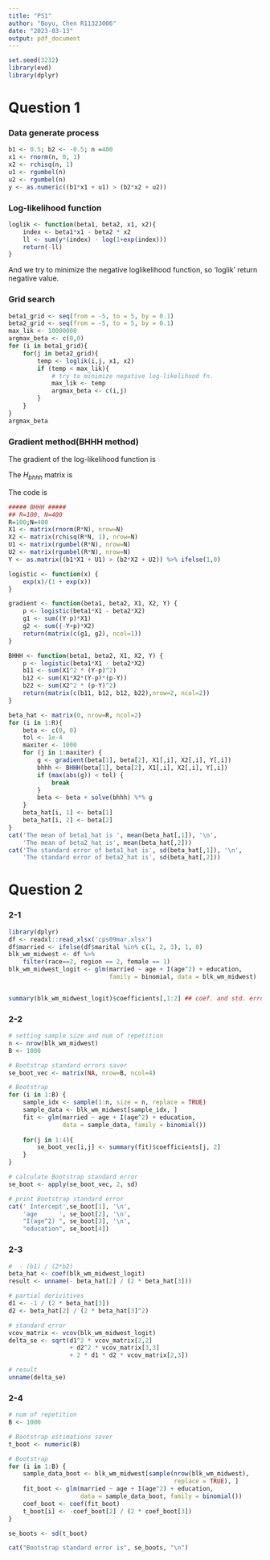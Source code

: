 ```yaml
---
title: "PS1"
author: "Boyu, Chen R11323006"
date: "2023-03-13"
output: pdf_document
---
```


```r
set.seed(3232)
library(evd)
library(dplyr)
```

# Question 1

### Data generate process

```r
b1 <- 0.5; b2 <- -0.5; n =400
x1 <- rnorm(n, 0, 1)
x2 <- rchisq(n, 1)
u1 <- rgumbel(n)
u2 <- rgumbel(n)
y <- as.numeric((b1*x1 + u1) > (b2*x2 + u2))
```

### Log-likelihood function

```{=tex}
\begin{align*}
& lnL(\beta_1, \beta_2;X_{1i}, X_{2i})\\ 
& = \sum_i[y_i(\beta_1X_{1i}-\beta_2X_{2i})-ln(1+exp(\beta_1X_{1i}-\beta_2X_{2i}))-(1-y_i)ln(1+exp(\beta_1X_{1i}-\beta_2X_{2i}))]\\ 
& =   \sum_i[y_i(\beta_1X_{1i}-\beta_2X_{2i}) - \frac{exp(\beta_1X_{1i}-\beta_2X_{2i})}{1+exp(\beta_1X_{1i}-\beta_2X_{2i})}X_{1i}]
\end{align*}
```

```r
loglik <- function(beta1, beta2, x1, x2){
    index <- beta1*x1 - beta2 * x2
    ll <- sum(y*(index) - log(1+exp(index)))
    return(-ll)
}
```

And we try to minimize the negative loglikelihood function, so 'loglik' return negative value.

### Grid search

```r
beta1_grid <- seq(from = -5, to = 5, by = 0.1)
beta2_grid <- seq(from = -5, to = 5, by = 0.1)
max_lik <- 10000000
argmax_beta <- c(0,0)
for (i in beta1_grid){
    for(j in beta2_grid){
        temp <- loglik(i,j, x1, x2)
        if (temp < max_lik){
            # try to minimize negative log-likelihood fn.
            max_lik <- temp
            argmax_beta <- c(i,j)
        }
    }
}
argmax_beta
```

### Gradient method(BHHH method)

The gradient of the log-likelihood function is 
```{=tex}
\begin{align*}
& \frac{\partial lnL_i}{\partial \beta} = 
\begin{bmatrix}
X_{1i}(y_i-p_i) \\
X_{2i}(p_i-y_i) 
\end{bmatrix}
\end{align*}
```
The $H_{bhhh}$ matrix is 
```{=tex}
\begin{align*}
& H_{bhhh} = \sum_i \frac{\partial lnL_i}{\partial \beta} \frac{\partial lnL_i}{\partial \beta^{'}}= 
\begin{bmatrix}
&\sum_i  X_{1i}^2 (y_i-p_i)^2    & \sum_i -X_{1i}X_{2i}(y_i-p_i)^2 \\
&\sum_i -X_{1i}X_{2i}(y_i-p_i)^2 & \sum_i X_{2i}^2 (p_i-y_i)^2
\end{bmatrix}
\end{align*}
```
The code is 
```r
##### BHHH #####
## R=100, N=400
R=100;N=400
X1 <- matrix(rnorm(R*N), nrow=N)
X2 <- matrix(rchisq(R*N, 1), nrow=N)
U1 <- matrix(rgumbel(R*N), nrow=N)
U2 <- matrix(rgumbel(R*N), nrow=N)
Y <- as.matrix((b1*X1 + U1) > (b2*X2 + U2)) %>% ifelse(1,0)

logistic <- function(x) {
    exp(x)/(1 + exp(x))
}

gradient <- function(beta1, beta2, X1, X2, Y) {
    p <- logistic(beta1*X1 - beta2*X2)
    g1 <- sum((Y-p)*X1)
    g2 <- sum((-Y+p)*X2)
    return(matrix(c(g1, g2), ncol=1))
}

BHHH <- function(beta1, beta2, X1, X2, Y) {
    p <- logistic(beta1*X1 - beta2*X2)
    b11 <- sum(X1^2 * (Y-p)^2)
    b12 <- sum(X1*X2*(Y-p)*(p-Y))
    b22 <- sum(X2^2 * (p-Y)^2)
    return(matrix(c(b11, b12, b12, b22),nrow=2, ncol=2))
}

beta_hat <- matrix(0, nrow=R, ncol=2)
for (i in 1:R){
    beta <- c(0, 0)
    tol <- 1e-4
    maxiter <- 1000
    for (j in 1:maxiter) {
        g <- gradient(beta[1], beta[2], X1[,i], X2[,i], Y[,i])
        bhhh <- BHHH(beta[1], beta[2], X1[,i], X2[,i], Y[,i])
        if (max(abs(g)) < tol) {
            break
        }
        beta <- beta + solve(bhhh) %*% g
    }
    beta_hat[i, 1] <- beta[1]
    beta_hat[i, 2] <- beta[2]
}
cat('The mean of beta1_hat is ', mean(beta_hat[,1]), '\n', 
    'The mean of beta2_hat is', mean(beta_hat[,2]))
cat('The standard error of beta1_hat is', sd(beta_hat[,1]), '\n', 
    'The standard error of beta2_hat is', sd(beta_hat[,2]))
```

# Question 2

### 2-1
```r
library(dplyr)
df <- readxl::read_xlsx('cps09mar.xlsx')
df$married <- ifelse(df$marital %in% c(1, 2, 3), 1, 0)
blk_wm_midwest <- df %>% 
    filter(race==2, region == 2, female == 1)
blk_wm_midwest_logit <- glm(married ~ age + I(age^2) + education, 
                            family = binomial, data = blk_wm_midwest)


summary(blk_wm_midwest_logit)$coefficients[,1:2] ## coef. and std. error
```

### 2-2
```r
# setting sample size and num of repetition
n <- nrow(blk_wm_midwest)
B <- 1000

# Bootstrap standard errors saver
se_boot_vec <- matrix(NA, nrow=B, ncol=4)

# Bootstrap
for (i in 1:B) {
    sample_idx <- sample(1:n, size = n, replace = TRUE)
    sample_data <- blk_wm_midwest[sample_idx, ]
    fit <- glm(married ~ age + I(age^2) + education, 
               data = sample_data, family = binomial())
    
    for(j in 1:4){
        se_boot_vec[i,j] <- summary(fit)$coefficients[j, 2]
    }
}

# calculate Bootstrap standard error
se_boot <- apply(se_boot_vec, 2, sd)

# print Bootstrap standard error
cat(' Intercept',se_boot[1], '\n',
    'age      ', se_boot[2], '\n',
    "I(age^2) ", se_boot[3], '\n',
    "education", se_boot[4])
```

### 2-3
```r
#  - (b1) / (2*b2)
beta_hat <- coef(blk_wm_midwest_logit)
result <- unname(- beta_hat[2] / (2 * beta_hat[3]))

# partial derivitives
d1 <- -1 / (2 * beta_hat[3])
d2 <- beta_hat[2] / (2 * beta_hat[3]^2)

# standard error
vcov_matrix <- vcov(blk_wm_midwest_logit)
delta_se <- sqrt(d1^2 * vcov_matrix[2,2] 
                 + d2^2 * vcov_matrix[3,3] 
                 + 2 * d1 * d2 * vcov_matrix[2,3])

# result
unname(delta_se)
```

### 2-4
```r
# num of repetition
B <- 1000

# Bootstrap estimations saver
t_boot <- numeric(B)

# Bootstrap
for (i in 1:B) {
    sample_data_boot <- blk_wm_midwest[sample(nrow(blk_wm_midwest), 
                                              replace = TRUE), ]
    fit_boot <- glm(married ~ age + I(age^2) + education, 
                    data = sample_data_boot, family = binomial())
    coef_boot <- coef(fit_boot)
    t_boot[i] <- -coef_boot[2] / (2 * coef_boot[3])
}

se_boots <- sd(t_boot)

cat("Bootstrap standard error is", se_boots, "\n")
```
